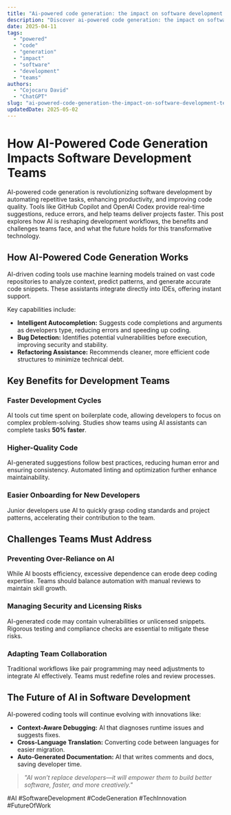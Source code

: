 ```yaml
---
title: "Ai-powered code generation: the impact on software development teams"
description: "Discover ai-powered code generation: the impact on software development teams with this in-depth guide, providing actionable insights and practical tips to boost your knowledge and results."
date: 2025-04-11
tags:
  - "powered"
  - "code"
  - "generation"
  - "impact"
  - "software"
  - "development"
  - "teams"
authors:
  - "Cojocaru David"
  - "ChatGPT"
slug: "ai-powered-code-generation-the-impact-on-software-development-teams"
updatedDate: 2025-05-02
---
```


# How AI-Powered Code Generation Impacts Software Development Teams  

AI-powered code generation is revolutionizing software development by automating repetitive tasks, enhancing productivity, and improving code quality. Tools like GitHub Copilot and OpenAI Codex provide real-time suggestions, reduce errors, and help teams deliver projects faster. This post explores how AI is reshaping development workflows, the benefits and challenges teams face, and what the future holds for this transformative technology.  

## How AI-Powered Code Generation Works  

AI-driven coding tools use machine learning models trained on vast code repositories to analyze context, predict patterns, and generate accurate code snippets. These assistants integrate directly into IDEs, offering instant support.  

Key capabilities include:  

- **Intelligent Autocompletion:** Suggests code completions and arguments as developers type, reducing errors and speeding up coding.  
- **Bug Detection:** Identifies potential vulnerabilities before execution, improving security and stability.  
- **Refactoring Assistance:** Recommends cleaner, more efficient code structures to minimize technical debt.  

## Key Benefits for Development Teams  

### Faster Development Cycles  

AI tools cut time spent on boilerplate code, allowing developers to focus on complex problem-solving. Studies show teams using AI assistants can complete tasks **50% faster**.  

### Higher-Quality Code  

AI-generated suggestions follow best practices, reducing human error and ensuring consistency. Automated linting and optimization further enhance maintainability.  

### Easier Onboarding for New Developers  

Junior developers use AI to quickly grasp coding standards and project patterns, accelerating their contribution to the team.  

## Challenges Teams Must Address  

### Preventing Over-Reliance on AI  

While AI boosts efficiency, excessive dependence can erode deep coding expertise. Teams should balance automation with manual reviews to maintain skill growth.  

### Managing Security and Licensing Risks  

AI-generated code may contain vulnerabilities or unlicensed snippets. Rigorous testing and compliance checks are essential to mitigate these risks.  

### Adapting Team Collaboration  

Traditional workflows like pair programming may need adjustments to integrate AI effectively. Teams must redefine roles and review processes.  

## The Future of AI in Software Development  

AI-powered coding tools will continue evolving with innovations like:  

- **Context-Aware Debugging:** AI that diagnoses runtime issues and suggests fixes.  
- **Cross-Language Translation:** Converting code between languages for easier migration.  
- **Auto-Generated Documentation:** AI that writes comments and docs, saving developer time.  

> *"AI won’t replace developers—it will empower them to build better software, faster, and more creatively."*  

#AI #SoftwareDevelopment #CodeGeneration #TechInnovation #FutureOfWork